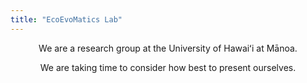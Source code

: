 ```yaml
---
title: "EcoEvoMatics Lab" 
---
```




<p style="text-align: center">We are a research group at the University of Hawaiʻi at Mānoa.</p>

<p style="text-align: center">We are taking time to consider how best to present ourselves.</p>
